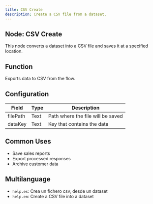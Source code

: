 ```yaml
---
title: CSV Create
description: Create a CSV file from a dataset.
---
```


## Node: CSV Create

This node converts a dataset into a CSV file and saves it at a specified location.

## Function
Exports data to CSV from the flow.

## Configuration

| Field     | Type   | Description                         |
|-----------|--------|-------------------------------------|
| filePath  | Text   | Path where the file will be saved   |
| dataKey   | Text   | Key that contains the data          |

## Common Uses
- Save sales reports
- Export processed responses
- Archive customer data

## Multilanguage
- `help.es`: Crea un fichero csv, desde un dataset
- `help.en`: Create a CSV file into a dataset
